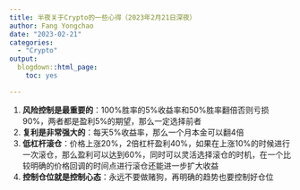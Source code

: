```yaml
---
title: 半夜关于Crypto的一些心得（2023年2月21日深夜）
author: Fang Yongchao
date: "2023-02-21"
categories:
  - "Crypto"
output:
  blogdown::html_page:
    toc: yes

---
```


1. **风险控制是最重要的**：100%胜率的5%收益率和50%胜率翻倍否则亏损90%，两者都是盈利5%的期望，那么一定选择前者
1. **复利是非常强大的**：每天5%收益率，那么一个月本金可以翻4倍
1. **低杠杆滚仓**：价格上涨20%，2倍杠杆盈利40%，如果在上涨10%的时候进行一次滚仓，那么盈利可以达到60%，同时可以灵活选择滚仓的时机，在一个比较明确的价格回调的时间点进行滚仓还能进一步扩大收益
1. **控制仓位就是控制心态**：永远不要做赌狗，再明确的趋势也要控制好仓位